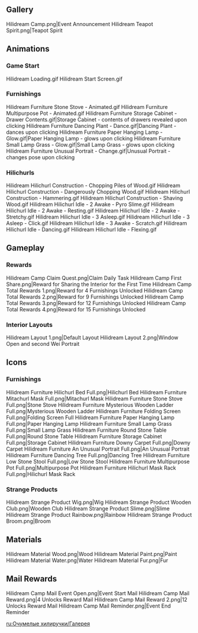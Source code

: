 {{Event Tabs}}
==Gallery==
<gallery>
Hilidream Camp.png|Event Announcement
Hilidream Teapot Spirit.png|Teapot Spirit
</gallery>

==Animations==
===Game Start===
<gallery>
Hilidream Loading.gif
Hilidream Start Screen.gif
</gallery>
===Furnishings===
<gallery>
Hilidream Furniture Stone Stove - Animated.gif
Hilidream Furniture Multipurpose Pot - Animated.gif
Hilidream Furniture Storage Cabinet - Drawer Contents.gif|Storage Cabinet - contents of drawers revealed upon clicking
Hilidream Furniture Dancing Plant - Dance.gif|Dancing Plant - dances upon clicking
Hilidream Furniture Paper Hanging Lamp - Glow.gif|Paper Hanging Lamp - glows upon clicking
Hilidream Furniture Small Lamp Grass - Glow.gif|Small Lamp Grass - glows upon clicking
Hilidream Furniture Unusual Portrait - Change.gif|Unusual Portrait - changes pose upon clicking
</gallery>

===Hilichurls===
<gallery>
Hilidream Hilichurl Construction - Chopping Piles of Wood.gif
Hilidream Hilichurl Construction - Dangerously Chopping Wood.gif
Hilidream Hilichurl Construction - Hammering.gif
Hilidream Hilichurl Construction - Shaving Wood.gif
Hilidream Hilichurl Idle - 2 Awake - Pyro Slime.gif
Hilidream Hilichurl Idle - 2 Awake - Resting.gif
Hilidream Hilichurl Idle - 2 Awake - Stretchy.gif
Hilidream Hilichurl Idle - 3 Asleep.gif
Hilidream Hilichurl Idle - 3 Asleep - Click.gif
Hilidream Hilichurl Idle - 3 Awake - Scratch.gif
Hilidream Hilichurl Idle - Dancing.gif
Hilidream Hilichurl Idle - Flexing.gif
</gallery>

==Gameplay==
===Rewards===
<gallery>
Hilidream Camp Claim Quest.png|Claim Daily Task
Hilidream Camp First Share.png|Reward for Sharing the Interior for the First Time
Hilidream Camp Total Rewards 1.png|Reward for 4 Furnishings Unlocked
Hilidream Camp Total Rewards 2.png|Reward for 9 Furnishings Unlocked
Hilidream Camp Total Rewards 3.png|Reward for 12 Furnishings Unlocked
Hilidream Camp Total Rewards 4.png|Reward for 15 Furnishings Unlocked
</gallery>

===Interior Layouts===
<gallery>
Hilidream Layout 1.png|Default Layout
Hilidream Layout 2.png|Window Open and second Wei Portrait
</gallery>

==Icons==
===Furnishings===
<gallery>
Hilidream Furniture Hilichurl Bed Full.png|Hilichurl Bed
Hilidream Furniture Mitachurl Mask Full.png|Mitachurl Mask
Hilidream Furniture Stone Stove Full.png|Stone Stove
Hilidream Furniture Mysterious Wooden Ladder Full.png|Mysterious Wooden Ladder
Hilidream Furniture Folding Screen Full.png|Folding Screen Full
Hilidream Furniture Paper Hanging Lamp Full.png|Paper Hanging Lamp
Hilidream Furniture Small Lamp Grass Full.png|Small Lamp Grass
Hilidream Furniture Round Stone Table Full.png|Round Stone Table
Hilidream Furniture Storage Cabinet Full.png|Storage Cabinet
Hilidream Furniture Downy Carpet Full.png|Downy Carpet
Hilidream Furniture An Unusual Portrait Full.png|An Unusual Portrait
Hilidream Furniture Dancing Tree Full.png|Dancing Tree
Hilidream Furniture Low Stone Stool Full.png|Low Stone Stool
Hilidream Furniture Multipurpose Pot Full.png|Multipurpose Pot
Hilidream Furniture Hilichurl Mask Rack Full.png|Hilichurl Mask Rack
</gallery>

===Strange Products===
<gallery>
Hilidream Strange Product Wig.png|Wig
Hilidream Strange Product Wooden Club.png|Wooden Club
Hilidream Strange Product Slime.png|Slime
Hilidream Strange Product Rainbow.png|Rainbow
Hilidream Strange Product Broom.png|Broom
</gallery>

==Materials==
<gallery>
Hilidream Material Wood.png|Wood
Hilidream Material Paint.png|Paint
Hilidream Material Water.png|Water
Hilidream Material Fur.png|Fur
</gallery>

==Mail Rewards==
<gallery>
Hilidream Camp Mail Event Open.png|Event Start Mail
Hilidream Camp Mail Reward.png|4 Unlocks Reward Mail
Hilidream Camp Mail Reward 2.png|12 Unlocks Reward Mail
Hilidream Camp Mail Reminder.png|Event End Reminder
</gallery>

[[ru:Очумелые хилиручки/Галерея]]